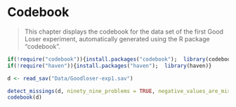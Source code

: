 # Codebook

> This chapter displays the codebook for the  data set of the first Good Loser experiment, automatically generated using the R package "codebook".


```r
if(!require("codebook")){install.packages("codebook");  library(codebook)}
if(!require("haven")){install.packages("haven");  library(haven)}

```

```r
d <- read_sav("Data/Goodloser-exp1.sav")

detect_missings(d, ninety_nine_problems = TRUE, negative_values_are_missing = TRUE)
codebook(d)
```


